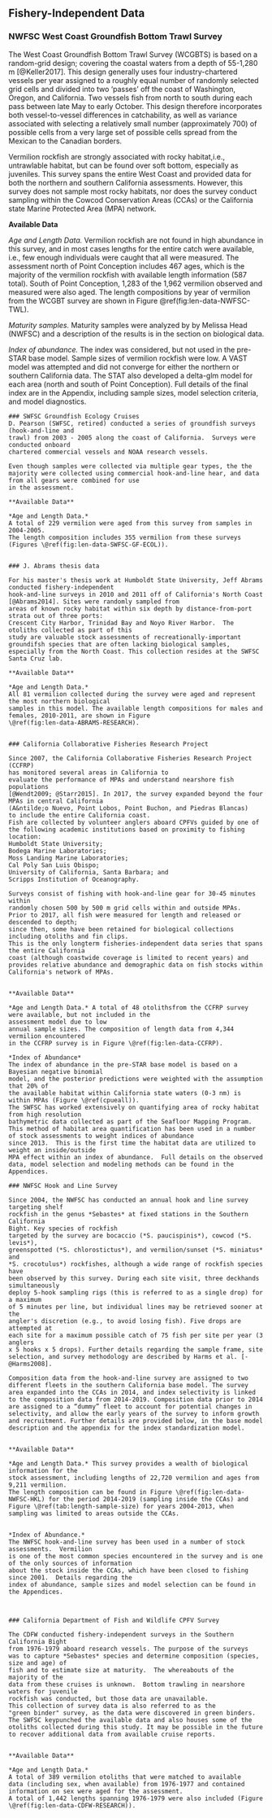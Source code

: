 ## Fishery-Independent Data

### NWFSC West Coast Groundfish Bottom Trawl Survey

The West Coast Groundfish Bottom Trawl Survey (WCGBTS) is based on a random-grid design;
covering the coastal waters from a depth of 55-1,280 m [@Keller2017].
This design generally uses four industry-chartered vessels per year assigned to 
a roughly equal number of randomly selected grid cells and divided into two 'passes'
off the coast of Washington, Oregon, and California. Two vessels fish from north to south during each pass between late 
May to early October. This design therefore incorporates both vessel-to-vessel 
differences in catchability, as well as variance associated with selecting a 
relatively small number (approximately 700) of possible cells from a very large 
set of possible cells spread from the Mexican to the Canadian borders.

Vermilion rockfish are strongly associated with rocky 
habitat,i.e., untrawlable habitat, but can be found over soft bottom, especially as 
juveniles.  This survey spans the entire West Coast and provided data for both the northern 
and southern California assessments. However, this survey does not sample most rocky habitats, nor does the survey conduct sampling within the Cowcod Conservation Areas (CCAs) or the California state Marine Protected Area (MPA) network.

 
**Available Data**

*Age and Length Data.* Vermilion rockfish are not found in high abundance in this survey, and in most 
cases lengths for the entire catch were available, i.e., few enough individuals were caught that 
all were measured. The assessment north of Point Conception includes 467 ages, which 
is the majority of the vermilion rockfish with available length information (587 total).
South of Point Conception, 1,283 of the 1,962 vermilion observed and measured were also aged. 
The length compositions by year of vermilion from the WCGBT survey are shown in  Figure \@ref(fig:len-data-NWFSC-TWL). 


*Maturity samples.* Maturity samples were analyzed by by Melissa Head (NWFSC) and a 
description of the results is in the section on biological data.

*Index of abundance.* The index was considered, but not used in the pre-STAR base model. Sample 
sizes of vermilion rockfish were low. A VAST model was attempted and did not converge 
for either the northern or southern California data.  The STAT also developed 
a delta-glm model for each area (north and south of Point Conception). Full details 
of the final index are in the Appendix, including 
sample sizes, model selection criteria, and model diagnostics.  




```asis
### SWFSC Groundfish Ecology Cruises
D. Pearson (SWFSC, retired) conducted a series of groundfish surveys (hook-and-line and 
trawl) from 2003 - 2005 along the coast of California.  Surveys were conducted onboard 
chartered commercial vessels and NOAA research vessels.

Even though samples were collected via multiple gear types, the the majority were collected using commercial hook-and-line hear, and data from all gears were combined for use 
in the assessment.

**Available Data**

*Age and Length Data.*
A total of 229 vermilion were aged from this survey from samples in 2004-2005.
The length composition includes 355 vermilion from these surveys 
(Figures \@ref(fig:len-data-SWFSC-GF-ECOL)).


### J. Abrams thesis data

For his master's thesis work at Humboldt State University, Jeff Abrams conducted fishery-independent
hook-and-line surveys in 2010 and 2011 off of California's North Coast [@Abrams2014]. Sites were randomly sampled from 
areas of known rocky habitat within six depth by distance-from-port strata out of three ports:
Crescent City Harbor, Trinidad Bay and Noyo River Harbor.  The otoliths collected as part of this 
study are valuable stock assessments of recreationally-important groundifsh species that are often lacking biological samples, 
especially from the North Coast. This collection resides at the SWFSC Santa Cruz lab. 

**Available Data**

*Age and Length Data.* 
All 81 vermilion collected during the survey were aged and represent the most northern biological 
samples in this model. The available length compositions for males and females, 2010-2011, are shown in Figure
\@ref(fig:len-data-ABRAMS-RESEARCH). 


### California Collaborative Fisheries Research Project

Since 2007, the California Collaborative Fisheries Research Project (CCFRP)
has monitored several areas in California to 
evaluate the performance of MPAs and understand nearshore fish populations
[@Wendt2009; @Starr2015]. In 2017, the survey expanded beyond the four 
MPAs in central California
(A&ntilde;o Nuevo, Point Lobos, Point Buchon, and Piedras Blancas)
to include the entire California coast.
Fish are collected by volunteer anglers aboard CPFVs guided by one of 
the following academic institutions based on proximity to fishing location:
Humboldt State University;
Bodega Marine Laboratories;
Moss Landing Marine Laboratories;
Cal Poly San Luis Obispo;
University of California, Santa Barbara; and
Scripps Institution of Oceanography.

Surveys consist of fishing with hook-and-line gear for 30-45 minutes within 
randomly chosen 500 by 500 m grid cells within and outside MPAs.
Prior to 2017, all fish were measured for length and released or descended to depth;
since then, some have been retained for biological collections including otoliths and fin clips. 
This is the only longterm fisheries-independent data series that spans the entire California 
coast (although coastwide coverage is limited to recent years) and provides relative abundance and demographic data on fish stocks within California's network of MPAs.


**Available Data**

*Age and Length Data.* A total of 48 otolithsfrom the CCFRP survey were available, but not included in the 
assessment model due to low 
annual sample sizes. The composition of length data from 4,344 vermilion encountered 
in the CCFRP survey is in Figure \@ref(fig:len-data-CCFRP).

*Index of Abundance*
The index of abundance in the pre-STAR base model is based on a Bayesian negative binomial 
model, and the posterior predictions were weighted with the assumption that 20% of 
the available habitat within California state waters (0-3 nm) is within MPAs (Figure \@ref(cpueall)). 
The SWFSC has worked extensively on quantifying area of rocky habitat from high resolution
bathymetric data collected as part of the Seafloor Mapping Program. This method of habitat area quantification has been used in a number of stock assessments to weight indices of abundance 
since 2013.  This is the first time the habitat data are utilized to weight an inside/outside 
MPA effect within an index of abundance.  Full details on the observed data, model selection and modeling methods can be found in the Appendices.
```



```asis
### NWFSC Hook and Line Survey

Since 2004, the NWFSC has conducted an annual hook and line survey targeting shelf 
rockfish in the genus *Sebastes* at fixed stations in the Southern California 
Bight. Key species of rockfish 
targeted by the survey are bocaccio (*S. paucispinis*), cowcod (*S. levis*), 
greenspotted (*S. chlorostictus*), and vermilion/sunset (*S. miniatus* and 
*S. crocotulus*) rockfishes, although a wide range of rockfish species have 
been observed by this survey. During each site visit, three deckhands simultaneously 
deploy 5-hook sampling rigs (this is referred to as a single drop) for a maximum 
of 5 minutes per line, but individual lines may be retrieved sooner at the 
angler's discretion (e.g., to avoid losing fish). Five drops are attempted at 
each site for a maximum possible catch of 75 fish per site per year (3 anglers 
x 5 hooks x 5 drops). Further details regarding the sample frame, site 
selection, and survey methodology are described by Harms et al. [-@Harms2008]. 

Composition data from the hook-and-line survey are assigned to two different fleets in the southern California base model. The survey area expanded into the CCAs in 2014, and index selectivity is linked to the composition data from 2014-2019. Composition data prior to 2014 are assigned to a “dummy” fleet to account for potential changes in selectivity, and allow the early years of the survey to inform growth and recruitment. Further details are provided below, in the base model description and the appendix for the index standardization model.


**Available Data**

*Age and Length Data.* This survey provides a wealth of biological information for the 
stock assessment, including lengths of 22,720 vermilion and ages from 9,211 vermilion. 
The length composition can be found in Figure \@ref(fig:len-data-NWFSC-HKL) for the period 2014-2019 (sampling inside the CCAs) and Figure \@ref(tab:length-sample-size) for years 2004-2013, when sampling was limited to areas outside the CCAs. 


*Index of Abundance.*
The NWFSC hook-and-line survey has been used in a number of stock assessments.  Vermilion 
is one of the most common species encountered in the survey and is one of the only sources of information 
about the stock inside the CCAs, which have been closed to fishing since 2001.  Details regarding the 
index of abundance, sample sizes and model selection can be found in the Appendices.



### California Department of Fish and Wildlife CPFV Survey

The CDFW conducted fishery-independent surveys in the Southern California Bight 
from 1976-1979 aboard research vessels. The purpose of the surveys 
was to capture *Sebastes* species and determine composition (species, size and age) of 
fish and to estimate size at maturity.  The whereabouts of the majority of the 
data from these cruises is unknown.  Bottom trawling in nearshore waters for juvenile 
rockfish was conducted, but those data are unavailable. 
This collection of survey data is also referred to as the 
"green binder" survey, as the data were discovered in green binders. 
The SWFSC keypunched the available data and also houses some of the otoliths collected during this study. It may be possible in the future to recover additional data from available cruise reports.


**Available Data**

*Age and Length Data.*
A total of 389 vermilion otoliths that were matched to available 
data (including sex, when available) from 1976-1977 and contained information on sex were aged for the assessment. 
A total of 1,442 lengths spanning 1976-1979 were also included (Figure 
\@ref(fig:len-data-CDFW-RESEARCH)).

```
